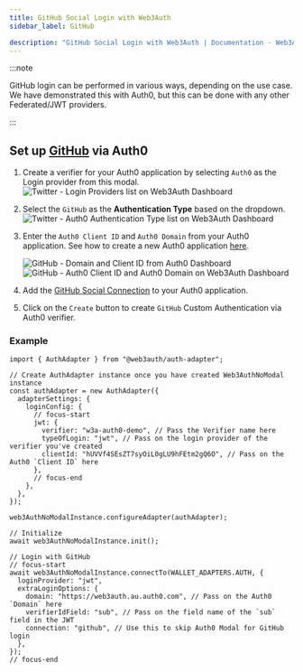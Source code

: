 ```yaml
---
title: GitHub Social Login with Web3Auth
sidebar_label: GitHub

description: "GitHub Social Login with Web3Auth | Documentation - Web3Auth"
---
```


:::note

GitHub login can be performed in various ways, depending on the use case. We have demonstrated this
with Auth0, but this can be done with any other Federated/JWT providers.

:::

## Set up [GitHub](https://marketplace.auth0.com/integrations/github-social-connection) via Auth0

1. Create a verifier for your Auth0 application by selecting `Auth0` as the Login provider from this
   modal.
   ![Twitter - Login Providers list on Web3Auth Dashboard](/images/dashboard/create-verifier-auth0.png)
2. Select the `GitHub` as the **Authentication Type** based on the dropdown.
   ![Twitter - Auth0 Authentication Type list on Web3Auth Dashboard](/dashboard/verifiers/auth0-authentication-type-list.png)
3. Enter the `Auth0 Client ID` and `Auth0 Domain` from your Auth0 application. See how to create a
   new Auth0 application [here](https://auth0.com/docs/quickstart/webapp/).

   ![GitHub - Domain and Client ID from Auth0 Dashboard](/images/dashboard/create-verifier-auth0-filled-common.png)
   ![GitHub - Auth0 Client ID and Auth0 Domain on Web3Auth Dashboard](/images/dashboard/create-verifier-auth0-unfilled.png)

4. Add the
   [GitHub Social Connection](https://marketplace.auth0.com/integrations/github-social-connection)
   to your Auth0 application.
5. Click on the `Create` button to create `GitHub` Custom Authentication via Auth0 verifier.

### Example

```tsx
import { AuthAdapter } from "@web3auth/auth-adapter";

// Create AuthAdapter instance once you have created Web3AuthNoModal instance
const authAdapter = new AuthAdapter({
  adapterSettings: {
    loginConfig: {
      // focus-start
      jwt: {
        verifier: "w3a-auth0-demo", // Pass the Verifier name here
        typeOfLogin: "jwt", // Pass on the login provider of the verifier you've created
        clientId: "hUVVf4SEsZT7syOiL0gLU9hFEtm2gQ6O", // Pass on the Auth0 `Client ID` here
      },
      // focus-end
    },
  },
});

web3AuthNoModalInstance.configureAdapter(authAdapter);

// Initialize
await web3AuthNoModalInstance.init();

// Login with GitHub
// focus-start
await web3AuthNoModalInstance.connectTo(WALLET_ADAPTERS.AUTH, {
  loginProvider: "jwt",
  extraLoginOptions: {
    domain: "https://web3auth.au.auth0.com", // Pass on the Auth0 `Domain` here
    verifierIdField: "sub", // Pass on the field name of the `sub` field in the JWT
    connection: "github", // Use this to skip Auth0 Modal for GitHub login
  },
});
// focus-end
```
